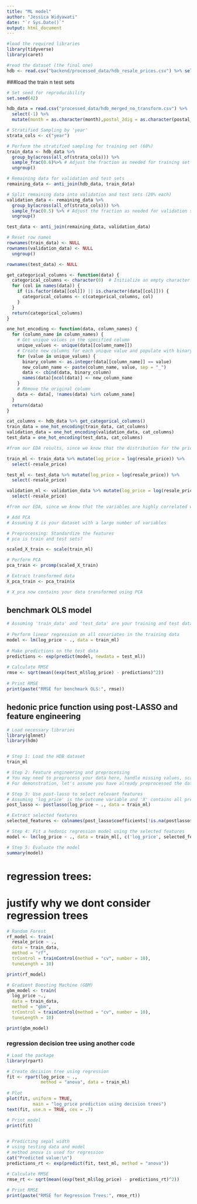 ```yaml
---
title: "ML model"
author: "Jessica Widyawati"
date: "`r Sys.Date()`"
output: html_document
---
```


```r

#load the required libraries
library(tidyverse)
library(caret)

#read the dataset (the final one)
hdb <- read.csv("backend/processed_data/hdb_resale_prices.csv") %>% select(-1)

```

###load the train n test sets

```r

# Set seed for reproducibility
set.seed(42)

hdb_data = read.csv("processed_data/hdb_merged_no_transform.csv") %>% 
  select(-1) %>%
  mutate(month = as.character(month),postal_2dig = as.character(postal_2dig))

# Stratified Sampling by 'year'
strata_cols <- c("year")

# Perform the stratified sampling for training set (60%)
train_data <- hdb_data %>%
  group_by(across(all_of(strata_cols))) %>%
  sample_frac(0.6)%>% # Adjust the fraction as needed for training set
  ungroup()

# Remaining data for validation and test sets
remaining_data <- anti_join(hdb_data, train_data)

# Split remaining data into validation and test sets (20% each)
validation_data <- remaining_data %>%
  group_by(across(all_of(strata_cols))) %>%
  sample_frac(0.5) %>% # Adjust the fraction as needed for validation set
  ungroup() 

test_data <- anti_join(remaining_data, validation_data)

# Reset row names
rownames(train_data) <- NULL
rownames(validation_data) <- NULL
  ungroup()

rownames(test_data) <- NULL

get_categorical_columns <- function(data) {
  categorical_columns <- character(0)  # Initialize an empty character vector to store column names
  for (col in names(data)) {
    if (is.factor(data[[col]]) || is.character(data[[col]])) {
      categorical_columns <- c(categorical_columns, col)
    }
  }
  return(categorical_columns)
}

one_hot_encoding <- function(data, column_names) {
  for (column_name in column_names) {
    # Get unique values in the specified column
    unique_values <- unique(data[[column_name]])
    # Create new columns for each unique value and populate with binary values
    for (value in unique_values) {
      binary_column <- as.integer(data[[column_name]] == value)
      new_column_name <- paste(column_name, value, sep = "_")
      data <- cbind(data, binary_column)
      names(data)[ncol(data)] <- new_column_name
    }
    # Remove the original column
    data <- data[, !names(data) %in% column_name]
  }
  return(data)
}

cat_columns <- hdb_data %>% get_categorical_columns()
train_data = one_hot_encoding(train_data, cat_columns)
validation_data = one_hot_encoding(validation_data, cat_columns)
test_data = one_hot_encoding(test_data, cat_columns)

```

```r
#from our EDA results, since we know that the distribution for the price variable is skewed, we need to transform the price into log price

train_ml <- train_data %>% mutate(log_price = log(resale_price)) %>%
  select(-resale_price)

test_ml <- test_data %>% mutate(log_price = log(resale_price)) %>%
  select(-resale_price)

validation_ml <- validation_data %>% mutate(log_price = log(resale_price)) %>%
  select(-resale_price)

#from our EDA, since we know that the variables are highly correlated with each other, we transform the variables into independent variables using PCA

# Add PCA
# Assuming X is your dataset with a large number of variables

# Preprocessing: Standardize the features
# pca is train and test sets?

scaled_X_train <- scale(train_ml)

# Perform PCA
pca_train <- prcomp(scaled_X_train)

# Extract transformed data
X_pca_train <- pca_train$x

# X_pca now contains your data transformed using PCA
```

## benchmark OLS model
```r
# Assuming 'train_data' and 'test_data' are your training and test datasets
 
# Perform linear regression on all covariates in the training data
model <- lm(log_price ~ ., data = train_ml)
 
# Make predictions on the test data
predictions <- exp(predict(model, newdata = test_ml))
 
# Calculate RMSE
rmse <- sqrt(mean((exp(test_ml$log_price) - predictions)^2))
 
# Print RMSE
print(paste("RMSE for benchmark OLS:", rmse))

```

## hedonic price function using post-LASSO and feature engineering
```r
# Load necessary libraries
library(glmnet)
library(hdm)


# Step 1: Load the HDB dataset
train_ml

# Step 2: Feature engineering and preprocessing
# You may need to preprocess your data here, handle missing values, scale variables, etc.
# For demonstration, let's assume you have already preprocessed the data and stored it in a variable named 'X'

# Step 3: Use post-lasso to select relevant features
# Assuming 'log_price' is the outcome variable and 'X' contains all predictor variables
post_lasso <- postlasso(log_price ~ ., data = train_ml)

# Extract selected features
selected_features <- colnames(post_lasso$coefficients[!is.na(postlasso$coefficients)])

# Step 4: Fit a hedonic regression model using the selected features
model <- lm(log_price ~ ., data = train_ml[, c('log_price', selected_features)])

# Step 5: Evaluate the model
summary(model)
```

# regression trees:
# justify why we dont consider regression trees
```r
# Random Forest
rf_model <- train(
  resale_price ~ ., 
  data = train_data, 
  method = "rf", 
  trControl = trainControl(method = "cv", number = 10), 
  tuneLength = 10)

print(rf_model)
```


```r
# Gradient Boosting Machine (GBM)
gbm_model <- train(
  log_price ~., 
  data = train_data, 
  method = "gbm", 
  trControl = trainControl(method = "cv", number = 10), 
  tuneLength = 10)

print(gbm_model)
```

### regression decision tree using another code
```r
# Load the package 
library(rpart) 

# Create decision tree using regression 
fit <- rpart(log_price ~ .,  
             method = "anova", data = train_ml) 
  
# Plot 
plot(fit, uniform = TRUE, 
          main = "log_price prediction using decision trees")
text(fit, use.n = TRUE, cex = .7) 

# Print model 
print(fit) 

  
# Predicting sepal width 
# using testing data and model 
# method anova is used for regression 
cat("Predicted value:\n") 
predictions_rt <- exp(predict(fit, test_ml, method = "anova")) 

# Calculate RMSE
rmse_rt <- sqrt(mean((exp(test_ml$log_price) - predictions_rt)^2))
 
# Print RMSE
print(paste("RMSE for Regression Trees:", rmse_rt))

```